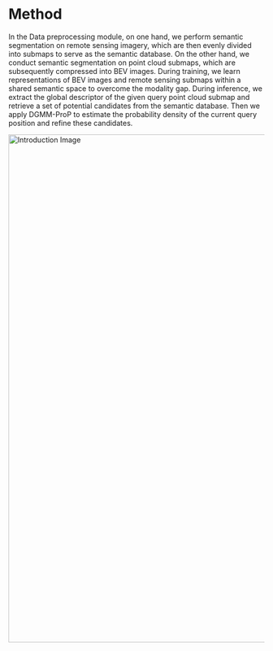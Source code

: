 # Method

In the Data preprocessing module, on one hand, we perform semantic segmentation on remote sensing imagery, which are then evenly divided into submaps to serve as the semantic database. On the other hand, we conduct semantic segmentation on point cloud submaps, which are subsequently compressed into BEV images. During training, we learn representations of BEV images and remote sensing submaps within a shared semantic space to overcome the modality gap. During inference, we extract the global descriptor of the given query point cloud submap and retrieve a set of potential candidates from the semantic database. Then we apply DGMM-ProP to estimate the probability density of the current query position and refine these candidates.


<img src="./img_framework_0307.jpg" alt="Introduction Image" width="1000" style="display: block; margin-left: auto; margin-right: auto;" />

